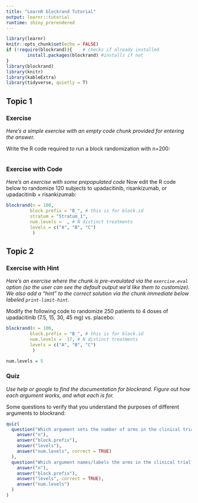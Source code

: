 ```yaml
---
title: "LearnR blockrand Tutorial"
output: learnr::tutorial
runtime: shiny_prerendered
---
```


```r
library(learnr)
knitr::opts_chunk$set(echo = FALSE)
if (!require(blockrand)){    # checks if already installed
        install.packages(blockrand) #installs if not
}
library(blockrand)
library(knitr)
library(kableExtra)
library(tidyverse, quietly = T)
```


## Topic 1

### Exercise 

*Here's a simple exercise with an empty code chunk provided for entering the answer.*

Write the R code required to run a block randomization with n=200:

```r

```

### Exercise with Code

*Here's an exercise with some prepopulated code*
Now edit the R code below to randomize 120 subjects to 
upadacitinib, risankizumab, or upadacitinib + risankizumab:

```r
blockrand(n = 100,
         block.prefix = "B_", # this is for block.id
         stratum = "Stratum_1",
         num.levels =  , # N distinct treatments
         levels = c("A", "B", "C")
          ) 
```

## Topic 2

### Exercise with Hint

*Here's an exercise where the chunk is pre-evaulated via the `exercise.eval` option (so the user can see the default output we'd like them to customize). We also add a "hint" to the correct solution via the chunk immediate below labeled `print-limit-hint`.*

Modify the following code to randomize 250 patients to 4 doses of upadacitinib (7.5, 15, 30, 45 mg) vs. placebo:

```r
blockrand(n = 100,
         block.prefix = "B_", # this is for block.id
         num.levels =  17, # N distinct treatments
         levels = c("A", "B", "C")
          ) 
```

```r
num.levels = 5
```

### Quiz

*Use help or google to find the documentation for blockrand. Figure out how each argument works, and what each is for.*

Some questions to verify that you understand the purposes of different arguments to blockrand:

```r
quiz(
  question("Which argument sets the number of arms in the clinical trial?",
    answer("n"),
    answer("block.prefix"),
    answer("levels"),
    answer("num.levels", correct = TRUE)
  ),
  question("Which argument names/labels the arms in the clinical trial?",
    answer("n"),
    answer("block.prefix"),
    answer("levels", correct = TRUE),
    answer("num.levels")
  )
)
```

